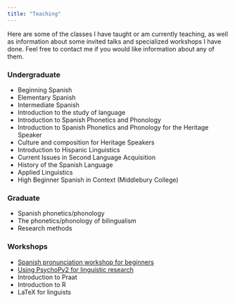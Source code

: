 ```yaml
---
title: "Teaching"
---
```


Here are some of the classes I have taught or am currently teaching, as well as 
information about some invited talks and specialized workshops I have done. Feel 
free to contact me if you would like information about any of them.

<!--
<a href="https://jvcasillas.youcanbook.me/?noframe=true&skipHeaderFooter=true" data-ycbm-modal="true">here</a>
-->

### Undergraduate

- Beginning Spanish
- Elementary Spanish
- Intermediate Spanish
- Introduction to the study of language
- Introduction to Spanish Phonetics and Phonology
- Introduction to Spanish Phonetics and Phonology for the Heritage Speaker
- Culture and composition for Heritage Speakers
- Introduction to Hispanic Linguistics
- Current Issues in Second Language Acquisition
- History of the Spanish Language
- Applied Linguistics
- High Beginner Spanish in Context (Middlebury College)


### Graduate

- Spanish phonetics/phonology
- The phonetics/phonology of bilingualism
- Research methods


### Workshops

- [Spanish pronunciation workshop for beginners][clinica]
- [Using PsychoPy2 for linguistic research][psychopy]
- Introduction to Praat
- Introduction to R
- LaTeX for linguists



[clinica]: http://www.jvcasillas.com/teaching/span_clinica/index.html
[psychopy]: http://www.jvcasillas.com/teaching/psychopy/index.html


